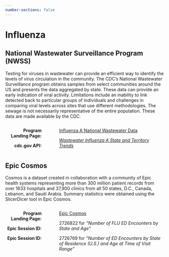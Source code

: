 ```yaml
---
number-sections: false
---
```


# Influenza {.unnumbered}

## National Wastewater Surveillance Program (NWSS)

Testing for viruses in wastewater can provide an efficient way to identify the levels of virus circulation in the community. The CDC’s National Wastewater Surveillance program obtains samples from select communities around the US and presents the data aggregated by state. These data can provide an early indication of viral activity. Limitations include an inability to link detected back to particular groups of individuals and challenges in comparing viral levels across sites that use different methodologies. The sewage is not necessarily representative of the entire population. These data are made available by the CDC.

:::::: columns
::: {.column style="text-align:right; width:25%"}
**Program Landing Page:**

**cdc.gov API:**
:::

::: {.column width="3%"}
<!-- empty column to create gap -->
:::

::: {.column width="72%"}
[Influenza A National Wastewater Data](https://www.cdc.gov/nwss/rv/InfluenzaA-national-data.html)

_[Wastewater Influenza A State and Territory Trends](https://www.cdc.gov/nwss/rv/InfluenzaA-statetrend.html)_
:::
::::::

## Epic Cosmos

Cosmos is a dataset created in collaboration with a community of Epic health systems representing more than 300 million patient records from over 1633 hospitals and 37,900 clinics from all 50 states, D.C., Canada, Lebanon, and Saudi Arabia. Summary statistics were obtained using the SlicerDicer tool in Epic Cosmos.

:::::: columns
::: {.column style="text-align:right; width:25%"}
**Program Landing Page:**

**Epic Session ID:**

**Epic Session ID:**
:::

::: {.column width="3%"}
<!-- empty column to create gap -->
:::

::: {.column width="72%"}
[Epic Cosmos](https://cosmos.epic.com/)

2726822 for _"Number of FLU ED Encounters by State and Age"_

2726769 for _"Number of ED Encounters by State of Residence (U.S.) and Age at Time of Visit Range"_
:::
::::::